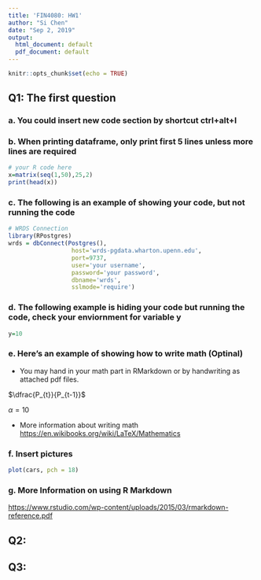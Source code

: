 ```yaml
---
title: 'FIN4080: HW1'
author: "Si Chen"
date: "Sep 2, 2019"
output:
  html_document: default
  pdf_document: default
---
```


```r
knitr::opts_chunk$set(echo = TRUE)
```

## Q1: The first question 

### a. You could insert new code section by shortcut ctrl+alt+I

### b. When printing dataframe, only print first 5 lines unless more lines are required

```r
# your R code here
x=matrix(seq(1,50),25,2)
print(head(x))
```
### c. The following is an example of showing your code, but not running the code

```r
# WRDS Connection 
library(RPostgres)
wrds = dbConnect(Postgres(),
                  host='wrds-pgdata.wharton.upenn.edu',
                  port=9737,
                  user='your username',
                  password='your password',
                  dbname='wrds',
                  sslmode='require')
```

### d. The following example is hiding your code but running the code, check your enviornment for variable y

```r
y=10
```

### e. Here's an example of showing how to write math (Optinal)

* You may hand in your math part in RMarkdown or by handwriting as attached pdf files. 

$\dfrac{P_{t}}{P_{t-1}}$

$\alpha=10$

* More information about writing math [https://en.wikibooks.org/wiki/LaTeX/Mathematics](https://en.wikibooks.org/wiki/LaTeX/Mathematics)

### f. Insert pictures
```r
plot(cars, pch = 18)
```

### g. More Information on using R Markdown
[https://www.rstudio.com/wp-content/uploads/2015/03/rmarkdown-reference.pdf](https://www.rstudio.com/wp-content/uploads/2015/03/rmarkdown-reference.pdf)

## Q2: 

## Q3: 




